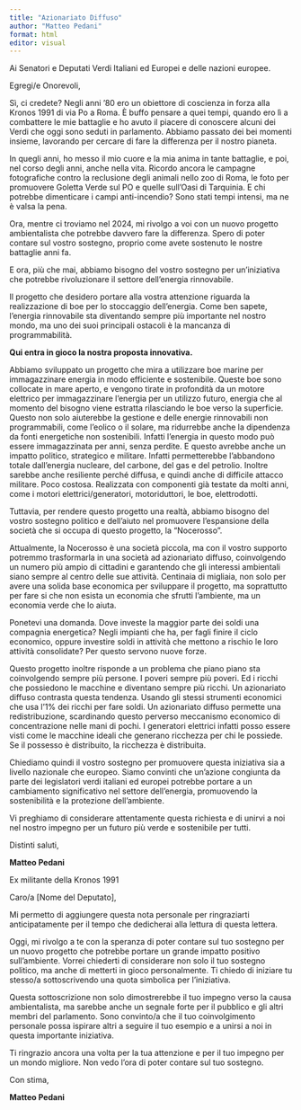 ```yaml
---
title: "Azionariato Diffuso"
author: "Matteo Pedani"
format: html
editor: visual
---
```


Ai Senatori e Deputati Verdi Italiani ed Europei e delle nazioni europee.

Egregi/e Onorevoli,

Sì, ci credete? Negli anni '80 ero un obiettore di coscienza in forza alla Kronos 1991 di via Po a Roma. È buffo pensare a quei tempi, quando ero lì a combattere le mie battaglie e ho avuto il piacere di conoscere alcuni dei Verdi che oggi sono seduti in parlamento. Abbiamo passato dei bei momenti insieme, lavorando per cercare di fare la differenza per il nostro pianeta.

In quegli anni, ho messo il mio cuore e la mia anima in tante battaglie, e poi, nel corso degli anni, anche nella vita. Ricordo ancora le campagne fotografiche contro la reclusione degli animali nello zoo di Roma, le foto per promuovere Goletta Verde sul PO e quelle sull'Oasi di Tarquinia. E chi potrebbe dimenticare i campi anti-incendio? Sono stati tempi intensi, ma ne è valsa la pena.

Ora, mentre ci troviamo nel 2024, mi rivolgo a voi con un nuovo progetto ambientalista che potrebbe davvero fare la differenza. Spero di poter contare sul vostro sostegno, proprio come avete sostenuto le nostre battaglie anni fa.

E ora, più che mai, abbiamo bisogno del vostro sostegno per un'iniziativa che potrebbe rivoluzionare il settore dell'energia rinnovabile.

Il progetto che desidero portare alla vostra attenzione riguarda la realizzazione di boe per lo stoccaggio dell'energia. Come ben sapete, l'energia rinnovabile sta diventando sempre più importante nel nostro mondo, ma uno dei suoi principali ostacoli è la mancanza di programmabilità.

**Qui entra in gioco la nostra proposta innovativa.**

Abbiamo sviluppato un progetto che mira a utilizzare boe marine per immagazzinare energia in modo efficiente e sostenibile. Queste boe sono collocate in mare aperto, e vengono tirate in profondità da un motore elettrico per immagazzinare l'energia per un utilizzo futuro, energia che al momento del bisogno viene estratta rilasciando le boe verso la superficie. Questo non solo aiuterebbe la gestione e delle energie rinnovabili non programmabili, come l'eolico o il solare, ma ridurrebbe anche la dipendenza da fonti energetiche non sostenibili. Infatti l'energia in questo modo può essere immagazzinata per anni, senza perdite. E questo avrebbe anche un impatto politico, strategico e militare. Infatti permetterebbe l'abbandono totale dall'energia nucleare, del carbone, del gas e del petrolio. Inoltre sarebbe anche resiliente perché diffusa, e quindi anche di difficile attacco militare. Poco costosa. Realizzata con componenti già testate da molti anni, come i motori elettrici/generatori, motoriduttori, le boe, elettrodotti.

Tuttavia, per rendere questo progetto una realtà, abbiamo bisogno del vostro sostegno politico e dell'aiuto nel promuovere l'espansione della società che si occupa di questo progetto, la "Nocerosso".

Attualmente, la Nocerosso è una società piccola, ma con il vostro supporto potremmo trasformarla in una società ad azionariato diffuso, coinvolgendo un numero più ampio di cittadini e garantendo che gli interessi ambientali siano sempre al centro delle sue attività. Centinaia di migliaia, non solo per avere una solida base economica per sviluppare il progetto, ma soprattutto per fare si che non esista un economia che sfrutti l'ambiente, ma un economia verde che lo aiuta.

Ponetevi una domanda. Dove investe la maggior parte dei soldi una compagnia energetica? Negli impianti che ha, per fagli finire il ciclo economico, oppure investire soldi in attività che mettono a rischio le loro attività consolidate? Per questo servono nuove forze.

Questo progetto inoltre risponde a un problema che piano piano sta coinvolgendo sempre più persone. I poveri sempre più poveri. Ed i ricchi che possiedono le macchine e diventano sempre più ricchi. Un azionariato diffuso contrasta questa tendenza. Usando gli stessi strumenti economici che usa l'1% dei ricchi per fare soldi. Un azionariato diffuso permette una redistribuzione, scardinando questo perverso meccanismo economico di concentrazione nelle mani di pochi. I generatori elettrici infatti posso essere visti come le macchine ideali che generano ricchezza per chi le possiede. Se il possesso è distribuito, la ricchezza è distribuita.

Chiediamo quindi il vostro sostegno per promuovere questa iniziativa sia a livello nazionale che europeo. Siamo convinti che un'azione congiunta da parte dei legislatori verdi italiani ed europei potrebbe portare a un cambiamento significativo nel settore dell'energia, promuovendo la sostenibilità e la protezione dell'ambiente.

Vi preghiamo di considerare attentamente questa richiesta e di unirvi a noi nel nostro impegno per un futuro più verde e sostenibile per tutti.

Distinti saluti,

**Matteo Pedani**

Ex militante della Kronos 1991

Caro/a \[Nome del Deputato\],

Mi permetto di aggiungere questa nota personale per ringraziarti anticipatamente per il tempo che dedicherai alla lettura di questa lettera.

Oggi, mi rivolgo a te con la speranza di poter contare sul tuo sostegno per un nuovo progetto che potrebbe portare un grande impatto positivo sull'ambiente. Vorrei chiederti di considerare non solo il tuo sostegno politico, ma anche di metterti in gioco personalmente. Ti chiedo di iniziare tu stesso/a sottoscrivendo una quota simbolica per l'iniziativa.

Questa sottoscrizione non solo dimostrerebbe il tuo impegno verso la causa ambientalista, ma sarebbe anche un segnale forte per il pubblico e gli altri membri del parlamento. Sono convinto/a che il tuo coinvolgimento personale possa ispirare altri a seguire il tuo esempio e a unirsi a noi in questa importante iniziativa.

Ti ringrazio ancora una volta per la tua attenzione e per il tuo impegno per un mondo migliore. Non vedo l'ora di poter contare sul tuo sostegno.

Con stima,

**Matteo Pedani**
